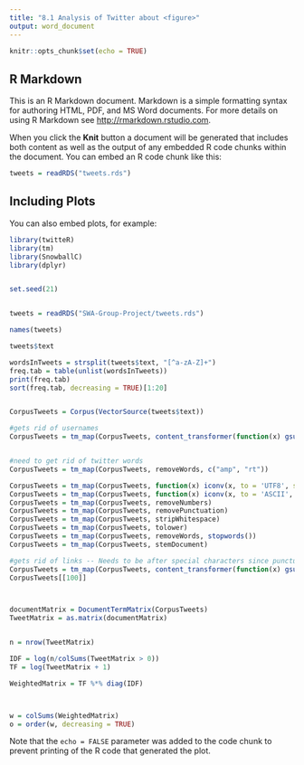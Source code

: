 ```yaml
---
title: "8.1 Analysis of Twitter about <figure>"
output: word_document
---
```


```r
knitr::opts_chunk$set(echo = TRUE)
```

## R Markdown

This is an R Markdown document. Markdown is a simple formatting syntax for authoring HTML, PDF, and MS Word documents. For more details on using R Markdown see <http://rmarkdown.rstudio.com>.

When you click the **Knit** button a document will be generated that includes both content as well as the output of any embedded R code chunks within the document. You can embed an R code chunk like this:

```r
tweets = readRDS("tweets.rds")
```

## Including Plots

You can also embed plots, for example:

```r
library(twitteR)
library(tm)
library(SnowballC)
library(dplyr)


set.seed(21)


tweets = readRDS("SWA-Group-Project/tweets.rds")

names(tweets)

tweets$text

wordsInTweets = strsplit(tweets$text, "[^a-zA-Z]+")
freq.tab = table(unlist(wordsInTweets))
print(freq.tab)
sort(freq.tab, decreasing = TRUE)[1:20]


CorpusTweets = Corpus(VectorSource(tweets$text))

#gets rid of usernames
CorpusTweets = tm_map(CorpusTweets, content_transformer(function(x) gsub("@(.*?)\\>", "", x)))


#need to get rid of twitter words
CorpusTweets = tm_map(CorpusTweets, removeWords, c("amp", "rt"))

CorpusTweets = tm_map(CorpusTweets, function(x) iconv(x, to = 'UTF8', sub='byte'))
CorpusTweets = tm_map(CorpusTweets, function(x) iconv(x, to = 'ASCII', sub=''))
CorpusTweets = tm_map(CorpusTweets, removeNumbers)
CorpusTweets = tm_map(CorpusTweets, removePunctuation)
CorpusTweets = tm_map(CorpusTweets, stripWhitespace)
CorpusTweets = tm_map(CorpusTweets, tolower)
CorpusTweets = tm_map(CorpusTweets, removeWords, stopwords())
CorpusTweets = tm_map(CorpusTweets, stemDocument)

#gets rid of links -- Needs to be after special characters since punctuation stuffs regex up
CorpusTweets = tm_map(CorpusTweets, content_transformer(function(x) gsub("(http)(.*?)\\>", "", x)))
CorpusTweets[[100]]



documentMatrix = DocumentTermMatrix(CorpusTweets)
TweetMatrix = as.matrix(documentMatrix)


n = nrow(TweetMatrix)

IDF = log(n/colSums(TweetMatrix > 0))
TF = log(TweetMatrix + 1)

WeightedMatrix = TF %*% diag(IDF)



w = colSums(WeightedMatrix)
o = order(w, decreasing = TRUE)


```

Note that the `echo = FALSE` parameter was added to the code chunk to prevent printing of the R code that generated the plot.
